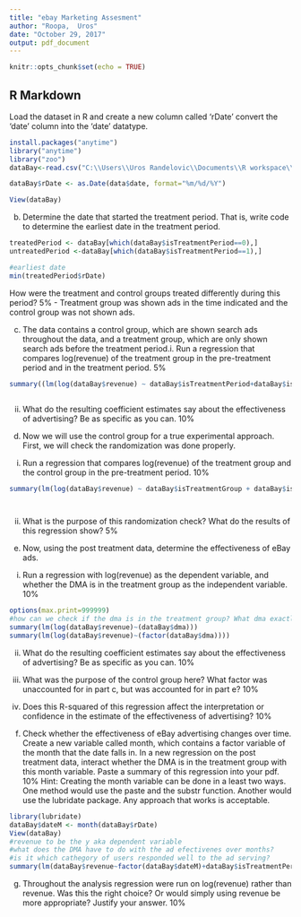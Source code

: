 ```yaml
---
title: "ebay Marketing Assesment"
author: "Roopa,  Uros"
date: "October 29, 2017"
output: pdf_document
---
```


```r
knitr::opts_chunk$set(echo = TRUE)
```

## R Markdown
Load the dataset in R and create a new column called 'rDate' convert the 'date'
column into the 'date' datatype.

```r
install.packages("anytime")
library("anytime")
library("zoo")
dataBay<-read.csv("C:\\Users\\Uros Randelovic\\Documents\\R workspace\\BUS 111\\Ebay\\data.csv")

dataBay$rDate <- as.Date(data$date, format="%m/%d/%Y")

View(dataBay)

```
b) Determine the date that started the treatment period. That is, write code to determine
the earliest date in the treatment period. 


```r

treatedPeriod <- dataBay[which(dataBay$isTreatmentPeriod==0),]
untreatedPeriod <-dataBay[which(dataBay$isTreatmentPeriod==1),]

#earliest date
min(treatedPeriod$rDate)

```
How were the treatment and control groups treated differently during this period? 5%
- Treatment group was shown ads in the time indicated and the control group was not shown ads. 




c) The data contains a control group, which are shown search ads throughout the data,
and a treatment group, which are only shown search ads before the treatment period.i. Run a regression that compares log(revenue) of the treatment group in the
pre-treatment period and in the treatment period. 5%

```r

summary((lm(log(dataBay$revenue) ~ dataBay$isTreatmentPeriod+dataBay$isTreatmentGroup)))



```

ii. What do the resulting coefficient estimates say about the effectiveness of
advertising? Be as specific as you can. 10%





d) Now we will use the control group for a true experimental approach. First, we will
check the randomization was done properly.

i. Run a regression that compares log(revenue) of the treatment group and the
control group in the pre-treatment period. 10%

```r

summary(lm(log(dataBay$revenue) ~ dataBay$isTreatmentGroup + dataBay$isTreatmentPeriod + (dataBay$isTreatmentPeriod*dataBay$isTreatmentGroup)))




```



ii. What is the purpose of this randomization check? What do the results of this
regression show? 5%





e) Now, using the post treatment data, determine the effectiveness of eBay ads.

i. Run a regression with log(revenue) as the dependent variable, and whether
the DMA is in the treatment group as the independent variable. 10%
```r
options(max.print=999999)
#how can we check if the dma is in the treatment group? What dma exactly they are all different?
summary(lm(log(dataBay$revenue)~(dataBay$dma)))
summary(lm(log(dataBay$revenue)~(factor(dataBay$dma))))

```

ii. What do the resulting coefficient estimates say about the effectiveness of
advertising? Be as specific as you can. 10%

iii. What was the purpose of the control group here? What factor was
unaccounted for in part c, but was accounted for in part e? 10%

iv. Does this R-squared of this regression affect the interpretation or confidence in
the estimate of the effectiveness of advertising? 10%

f) Check whether the effectiveness of eBay advertising changes over time. Create a
new variable called month, which contains a factor variable of the month that the date
falls in. In a new regression on the post treatment data, interact whether the DMA is in
the treatment group with this month variable. Paste a summary of this regression into
your pdf. 10%
Hint: Creating the month variable can be done in a least two ways. One method
would use the paste and the substr function. Another would use the lubridate
package. Any approach that works is acceptable.
```r
library(lubridate)
dataBay$dateM <- month(dataBay$rDate)
View(dataBay)
#revenue to be the y aka dependent variable 
#what does the DMA have to do with the ad efectivenes over months? 
#is it which cathegory of users responded well to the ad serving?
summary(lm(dataBay$revenue~factor(dataBay$dateM)+dataBay$isTreatmentPeriod ))

```


g) Throughout the analysis regression were run on log(revenue) rather than revenue.
Was this the right choice? Or would simply using revenue be more appropriate?
Justify your answer. 10%
